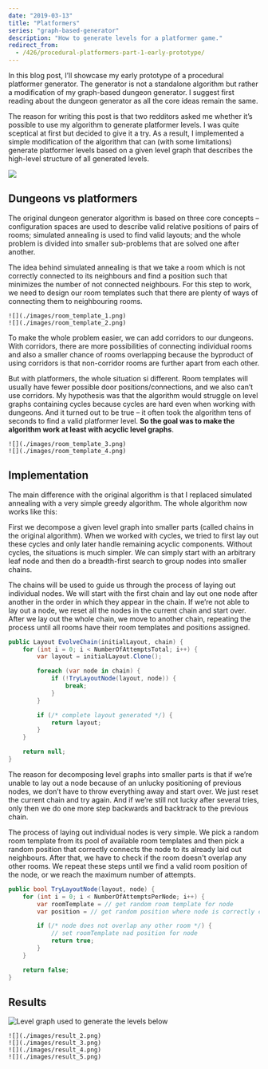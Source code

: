 ```yaml
---
date: "2019-03-13"
title: "Platformers"
series: "graph-based-generator"
description: "How to generate levels for a platformer game."
redirect_from:
  - /426/procedural-platformers-part-1-early-prototype/
---
```


In this blog post, I’ll showcase my early prototype of a procedural platformer generator. The generator is not a standalone algorithm but rather a modification of my graph-based dungeon generator. I suggest first reading about the dungeon generator as all the core ideas remain the same.

<BlogSeries slug={props.slug} />

The reason for writing this post is that two redditors asked me whether it’s possible to use my algorithm to generate platformer levels. I was quite sceptical at first but decided to give it a try. As a result, I implemented a simple modification of the algorithm that can (with some limitations) generate platformer levels based on a given level graph that describes the high-level structure of all generated levels.

![](./images/result_1.png)


## Dungeons vs platformers

The original dungeon generator algorithm is based on three core concepts – configuration spaces are used to describe valid relative positions of pairs of rooms; simulated annealing is used to find valid layouts; and the whole problem is divided into smaller sub-problems that are solved one after another.

The idea behind simulated annealing is that we take a room which is not correctly connected to its neighbours and find a position such that minimizes the number of not connected neighbours. For this step to work, we need to design our room templates such that there are plenty of ways of connecting them to neighbouring rooms.

```grid|2|Dungeon room templates with possible door positions in red. These room templates are quite good for the generator as there are relatively many options of connecting them to neighbouring rooms.
![](./images/room_template_1.png)
![](./images/room_template_2.png)
```

To make the whole problem easier, we can add corridors to our dungeons. With corridors, there are more possibilities of connecting individual rooms and also a smaller chance of rooms overlapping because the byproduct of using corridors is that non-corridor rooms are further apart from each other.

But with platformers, the whole situation si different. Room templates will usually have fewer possible door positions/connections, and we also can’t use corridors. My hypothesis was that the algorithm would struggle on level graphs containing cycles because cycles are hard even when working with dungeons. And it turned out to be true – it often took the algorithm tens of seconds to find a valid platformer level. **So the goal was to make the algorithm work at least with acyclic level graphs**.

```grid|2|Platformers room templates with possible door position in red. These room templates are harder to connect to each other – especially when trying to lay out cycles.
![](./images/room_template_3.png)
![](./images/room_template_4.png)
```

## Implementation

The main difference with the original algorithm is that I replaced simulated annealing with a very simple greedy algorithm. The whole algorithm now works like this:

First we decompose a given level graph into smaller parts (called chains in the original algorithm). When we worked with cycles, we tried to first lay out these cycles and only later handle remaining acyclic components. Without cycles, the situations is much simpler. We can simply start with an arbitrary leaf node and then do a breadth-first search to group nodes into smaller chains.

The chains will be used to guide us through the process of laying out individual nodes. We will start with the first chain and lay out one node after another in the order in which they appear in the chain. If we’re not able to lay out a node, we reset all the nodes in the current chain and start over. After we lay out the whole chain, we move to another chain, repeating the process until all rooms have their room templates and positions assigned.

```csharp
public Layout EvolveChain(initialLayout, chain) {
    for (int i = 0; i < NumberOfAttemptsTotal; i++) {
        var layout = initialLayout.Clone();

        foreach (var node in chain) {
            if (!TryLayoutNode(layout, node)) {
                break;
            }
        }

        if (/* complete layout generated */) {
            return layout;
        }
    }

    return null;
}
```

The reason for decomposing level graphs into smaller parts is that if we’re unable to lay out a node because of an unlucky positioning of previous nodes, we don’t have to throw everything away and start over. We just reset the current chain and try again. And if we’re still not lucky after several tries, only then we do one more step backwards and backtrack to the previous chain.

The process of laying out individual nodes is very simple. We pick a random room template from its pool of available room templates and then pick a random position that correctly connects the node to its already laid out neighbours. After that, we have to check if the room doesn't overlap any other rooms. We repeat these steps until we find a valid room position of the node, or we reach the maximum number of attempts.

```csharp
public bool TryLayoutNode(layout, node) {
    for (int i = 0; i < NumberOfAttemptsPerNode; i++) {
        var roomTemplate = // get random room template for node
        var position = // get random position where node is correctly connected to neighbours

        if (/* node does not overlap any other room */) {
            // set roomTemplate nad position for node
            return true;
        }
    }

    return false;
}
```

## Results

![Level graph used to generate the levels below](./images/platformers_level_graph.png)

```grid|2|Generated layouts, tileset by @KenneyNL
![](./images/result_2.png)
![](./images/result_3.png)
![](./images/result_4.png)
![](./images/result_5.png)
```

<EdgarDownloadSection />